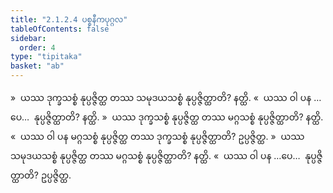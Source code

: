 ```yaml
---
title: "2.1.2.4 ပစ္စနီကပုဂ္ဂလ"
tableOfContents: false
sidebar:
  order: 4
type: "tipitaka"
basket: "ab"
---
```



<DynamicBreadcrumb />

<Division number="43">

<Paragraph number="288">
»  ယဿ ဒုက္ခသစ္စံ နုပ္ပဇ္ဇိတ္ထ တဿ သမုဒယသစ္စံ နုပ္ပဇ္ဇိတ္ထာတိ? နတ္ထိ.
</Paragraph>

<Paragraph number="289">
«  ယဿ ဝါ ပန …ပေ…  နုပ္ပဇ္ဇိတ္ထာတိ? နတ္ထိ.
</Paragraph>

<Paragraph number="290">
»  ယဿ ဒုက္ခသစ္စံ နုပ္ပဇ္ဇိတ္ထ တဿ မဂ္ဂသစ္စံ နုပ္ပဇ္ဇိတ္ထာတိ? နတ္ထိ.
</Paragraph>

<Paragraph number="291">
«  ယဿ ဝါ ပန မဂ္ဂသစ္စံ နုပ္ပဇ္ဇိတ္ထ တဿ ဒုက္ခသစ္စံ နုပ္ပဇ္ဇိတ္ထာတိ? ဥပ္ပဇ္ဇိတ္ထ.
</Paragraph>

</Division>
<Division number="44">

<Paragraph number="292">
»  ယဿ သမုဒယသစ္စံ နုပ္ပဇ္ဇိတ္ထ တဿ မဂ္ဂသစ္စံ နုပ္ပဇ္ဇိတ္ထာတိ? နတ္ထိ.
</Paragraph>

<Paragraph number="293">
«  ယဿ ဝါ ပန …ပေ…  နုပ္ပဇ္ဇိတ္ထာတိ? ဥပ္ပဇ္ဇိတ္ထ.
</Paragraph>
</Division>